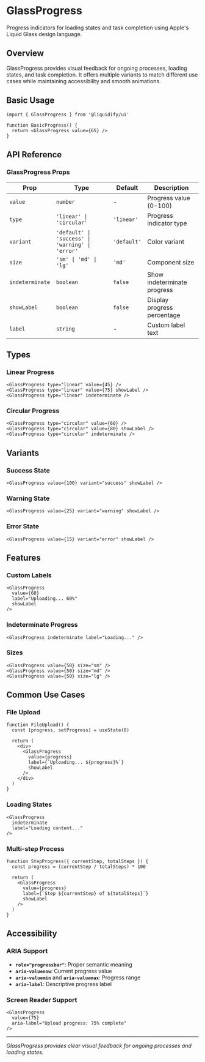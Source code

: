 # GlassProgress

Progress indicators for loading states and task completion using Apple's Liquid Glass design language.

## Overview

GlassProgress provides visual feedback for ongoing processes, loading states, and task completion. It offers multiple variants to match different use cases while maintaining accessibility and smooth animations.

## Basic Usage

```tsx
import { GlassProgress } from '@liquidify/ui'

function BasicProgress() {
  return <GlassProgress value={65} />
}
```

## API Reference

### GlassProgress Props

| Prop | Type | Default | Description |
|------|------|---------|-------------|
| `value` | `number` | - | Progress value (0-100) |
| `type` | `'linear' \| 'circular'` | `'linear'` | Progress indicator type |
| `variant` | `'default' \| 'success' \| 'warning' \| 'error'` | `'default'` | Color variant |
| `size` | `'sm' \| 'md' \| 'lg'` | `'md'` | Component size |
| `indeterminate` | `boolean` | `false` | Show indeterminate progress |
| `showLabel` | `boolean` | `false` | Display progress percentage |
| `label` | `string` | - | Custom label text |

## Types

### Linear Progress

```tsx
<GlassProgress type="linear" value={45} />
<GlassProgress type="linear" value={75} showLabel />
<GlassProgress type="linear" indeterminate />
```

### Circular Progress

```tsx
<GlassProgress type="circular" value={60} />
<GlassProgress type="circular" value={80} showLabel />
<GlassProgress type="circular" indeterminate />
```

## Variants

### Success State

```tsx
<GlassProgress value={100} variant="success" showLabel />
```

### Warning State

```tsx
<GlassProgress value={25} variant="warning" showLabel />
```

### Error State

```tsx
<GlassProgress value={15} variant="error" showLabel />
```

## Features

### Custom Labels

```tsx
<GlassProgress 
  value={60} 
  label="Uploading... 60%" 
  showLabel 
/>
```

### Indeterminate Progress

```tsx
<GlassProgress indeterminate label="Loading..." />
```

### Sizes

```tsx
<GlassProgress value={50} size="sm" />
<GlassProgress value={50} size="md" />
<GlassProgress value={50} size="lg" />
```

## Common Use Cases

### File Upload

```tsx
function FileUpload() {
  const [progress, setProgress] = useState(0)
  
  return (
    <div>
      <GlassProgress 
        value={progress} 
        label={`Uploading... ${progress}%`}
        showLabel 
      />
    </div>
  )
}
```

### Loading States

```tsx
<GlassProgress 
  indeterminate 
  label="Loading content..." 
/>
```

### Multi-step Process

```tsx
function StepProgress({ currentStep, totalSteps }) {
  const progress = (currentStep / totalSteps) * 100
  
  return (
    <GlassProgress 
      value={progress}
      label={`Step ${currentStep} of ${totalSteps}`}
      showLabel
    />
  )
}
```

## Accessibility

### ARIA Support

- **`role="progressbar"`**: Proper semantic meaning
- **`aria-valuenow`**: Current progress value
- **`aria-valuemin`** and **`aria-valuemax`**: Progress range
- **`aria-label`**: Descriptive progress label

### Screen Reader Support

```tsx
<GlassProgress 
  value={75}
  aria-label="Upload progress: 75% complete"
/>
```

---

*GlassProgress provides clear visual feedback for ongoing processes and loading states.*
